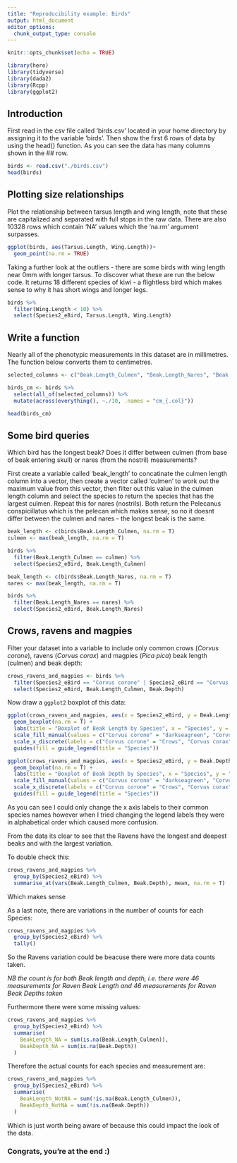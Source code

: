 ```yaml
---
title: "Reproducibility example: Birds"
output: html_document
editor_options: 
  chunk_output_type: console
---
```


```r
knitr::opts_chunk$set(echo = TRUE)

library(here)
library(tidyverse)
library(dada2)
library(Rcpp)
library(ggplot2)
```

## Introduction

First read in the csv file called 'birds.csv' located in your home directory by assigning it to the variable 'birds'. Then show the first 6 rows of data by using the head() function. As you can see the data has many columns shown in the ## row.

```r
birds <- read.csv("./birds.csv")
head(birds)
```

## Plotting size relationships

Plot the relationship between tarsus length and wing length, note that these are capitalized and separated with full stops in the raw data. There are also 10328 rows which contain 'NA' values which the 'na.rm' argument surpasses.

```r
ggplot(birds, aes(Tarsus.Length, Wing.Length))+
  geom_point(na.rm = TRUE)
```

Taking a further look at the outliers - there are some birds with wing length near 0mm with longer tarsus. To discover what these are run the below code. It returns 18 different species of kiwi - a flightless bird which makes sense to why it has short wings and longer legs.

```r
birds %>% 
  filter(Wing.Length < 10) %>%
  select(Species2_eBird, Tarsus.Length, Wing.Length)
```

## Write a function

Nearly all of the phenotypic measurements in this dataset are in millimetres. The function below converts them to centimetres. 

```r
selected_columns <- c("Beak.Length_Culmen", "Beak.Length_Nares", "Beak.Width", "Beak.Depth", "Tarsus.Length", "Wing.Length", "Kipps.Distance", "Secondary1", "Hand.wing.Index", "Tail.Length")

birds_cm <- birds %>%
  select(all_of(selected_columns)) %>%
  mutate(across(everything(), ~./10, .names = "cm_{.col}"))

head(birds_cm)
```

## Some bird queries

Which bird has the longest beak? Does it differ between culmen (from base of beak entering skull) or nares (from the nostril) measurements? 

First create a variable called 'beak_length' to concatinate the culmen length column into a vector, then create a vector called 'culmen' to work out the maximum value from this vector, then filter out this value in the culmen length column and select the species to return the species that has the largest culmen. Repeat this for nares (nostrils). Both return the Pelecanus conspicillatus which is the pelecan which makes sense, so no it doesnt differ between the culmen and nares - the longest beak is the same.

```r
beak_length <- c(birds$Beak.Length_Culmen, na.rm = T)
culmen <- max(beak_length, na.rm = T)

birds %>% 
  filter(Beak.Length_Culmen == culmen) %>%
  select(Species2_eBird, Beak.Length_Culmen)

beak_length <- c(birds$Beak.Length_Nares, na.rm = T)
nares <- max(beak_length, na.rm = T)

birds %>% 
  filter(Beak.Length_Nares == nares) %>%
  select(Species2_eBird, Beak.Length_Nares)
```

## Crows, ravens and magpies

Filter your dataset into a variable to include only common crows (*Corvus corone*), ravens (*Corvus corax*) and magpies (*Pica pica*) beak length (culmen) and beak depth:

```r
crows_ravens_and_magpies <- birds %>%
  filter(Species2_eBird == "Corvus corone" | Species2_eBird == "Corvus corax" | Species2_eBird == "Pica pica") %>%
  select(Species2_eBird, Beak.Length_Culmen, Beak.Depth)
```

Now draw a `ggplot2` boxplot of this data:

```r
ggplot(crows_ravens_and_magpies, aes(x = Species2_eBird, y = Beak.Length_Culmen, fill = Species2_eBird)) +
  geom_boxplot(na.rm = T) +
  labs(title = "Boxplot of Beak Length by Species", x = "Species", y = "Beak Length") +
  scale_fill_manual(values = c("Corvus corone" = "darkseagreen", "Corvus corax" = "cadetblue3", "Pica pica" = "darkorchid"))+
  scale_x_discrete(labels = c("Corvus corone" = "Crows", "Corvus corax" = "Ravens", "Pica pica" = "Magpies")) +
  guides(fill = guide_legend(title = "Species"))

ggplot(crows_ravens_and_magpies, aes(x = Species2_eBird, y = Beak.Depth, fill = Species2_eBird)) +
  geom_boxplot(na.rm = T) +
  labs(title = "Boxplot of Beak Depth by Species", x = "Species", y = "Beak Depth") +
  scale_fill_manual(values = c("Corvus corone" = "darkseagreen", "Corvus corax" = "cadetblue3", "Pica pica" = "darkorchid"))+
  scale_x_discrete(labels = c("Corvus corone" = "Crows", "Corvus corax" = "Ravens", "Pica pica" = "Magpies")) +
  guides(fill = guide_legend(title = "Species"))
```

As you can see I could only change the x axis labels to their common species names however when I tried changing the legend labels they were in alphabetical order which caused more confusion.

From the data its clear to see that the Ravens have the longest and deepest beaks and with the largest variation.

To double check this:
```r
crows_ravens_and_magpies %>%
  group_by(Species2_eBird) %>%
  summarise_at(vars(Beak.Length_Culmen, Beak.Depth), mean, na.rm = T)
```
Which makes sense

As a last note, there are variations in the number of counts for each Species:
```r
crows_ravens_and_magpies %>%
  group_by(Species2_eBird) %>%
  tally()
```
So the Ravens variation could be beacuse there were more data counts taken.

*NB the count is for both Beak length and depth, i.e. there were 46 measurements for Raven Beak Length and 46 measurements for Raven Beak Depths taken*

Furthermore there were some missing values:
```r
crows_ravens_and_magpies %>%
  group_by(Species2_eBird) %>%
  summarise(
    BeakLength_NA = sum(is.na(Beak.Length_Culmen)),
    BeakDepth_NA = sum(is.na(Beak.Depth))
  )
```
Therefore the actual counts for each species and measurement are:
```r
crows_ravens_and_magpies %>%
  group_by(Species2_eBird) %>%
  summarise(
    BeakLength_NotNA = sum(!is.na(Beak.Length_Culmen)),
    BeakDepth_NotNA = sum(!is.na(Beak.Depth))
  )
```
Which is just worth being aware of because this could impact the look of the data.

### Congrats, you're at the end :)

